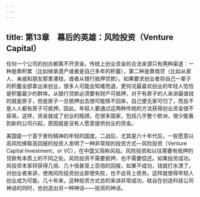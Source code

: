 ```yaml
---
---
---
```

title: 第13章　幕后的英雄：风险投资（Venture Capital）
---



任何一个公司的创办都离不开资金。传统上创业资金的合法来源只有两种渠道：一种是靠积累（比如继承遗产或者是自己多年的积蓄），第二种是靠借贷（比如从家人、亲戚和朋友那里凑钱，或者从银行抵押贷款）。如果要求创业者将自己一辈子的积蓄全部拿出来创业，很多人可能会知难而退，更何况最喜欢创业的年轻人恰恰是积蓄最少的群体。从银行贷款必须要有财产可抵押，对于有房子的人来讲最值钱的就是房子，但是房子一旦抵押出去很可能赎不回来，自己便无家可归了，而且不是人人都有房子可抵押。因此，年轻人要通过这两种传统的方法获得创业资金很不容易。这样，资金就成了创业的瓶颈。在很多国家，包括几乎整个欧洲，很少能看到新的公司兴起，原因就是没有人愿意提供创业的资金。

美国是一个富于冒险精神的年轻的国度。二战后，尤其是六十年代后，一些愿意以高风险换取高回报的投资人发明了一种非常规的投资方式—风险投资（Venture Capital Investment，or VC），在中国又简称风投。风险投资和以往需要有抵押的贷款有本质上的不同之处。风险投资不需要抵押，也不需要偿还。如果投资成功，风投资本家将获得几倍、几十倍甚至上百倍的回报，如果不成功，钱就打水漂了。对创业者来讲，使用风险投资创业即使失败，也不会背上债务。这样就使得年轻人创业成为可能。几十年来，这种投资方式总的来讲非常成功，硅谷在创造科技公司神话的同时，也创造出另一种神话——投资的神话。